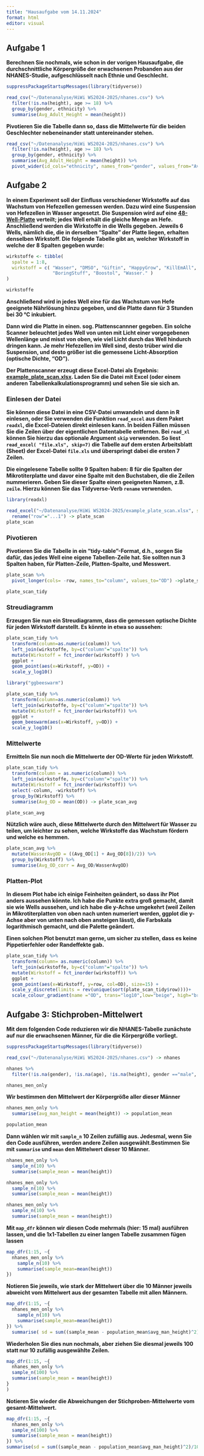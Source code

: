 ---
title: "Hausaufgabe vom 14.11.2024"
format: html
editor: visual
---

## Aufgabe 1

**Berechnen Sie nochmals, wie schon in der vorigen Hausaufgabe, die durchschnittliche Körpergröße der erwachsenen Probanden aus der NHANES-Studie, aufgeschlüsselt nach Ethnie und Geschlecht.**

```{r}
suppressPackageStartupMessages(library(tidyverse))

read_csv("~/Datenanalyse/HiWi WS2024-2025/nhanes.csv") %>%  
  filter(!is.na(height), age >= 18) %>%
  group_by(gender, ethnicity) %>%
  summarise(Avg_Adult_Height = mean(height))
```

**Pivotieren Sie die Tabelle dann so, dass die Mittelwerte für die beiden Geschlechter nebeneinander statt untereinander stehen.**

```{r}
read_csv("~/Datenanalyse/HiWi WS2024-2025/nhanes.csv") %>%  
  filter(!is.na(height), age >= 18) %>%
  group_by(gender, ethnicity) %>%
  summarise(Avg_Adult_Height = mean(height)) %>%
  pivot_wider(id_cols="ethnicity", names_from="gender", values_from="Avg_Adult_Height")
```

## Aufgabe 2

**In einem Experiment soll der Einfluss verschiedener Wirkstoffe auf das Wachstum von Hefezellen gemessen werden. Dazu wird eine Suspension von Hefezellen in Wasser angesetzt. Die Suspension wird auf eine [48-Well-Platte](https://de.wikipedia.org/wiki/Mikrotiterplatte) verteilt; jedes Well erhält die gleiche Menge an Hefe. Anschließend werden die Wirkstoffe in die Wells gegeben. Jeweils 6 Wells, nämlich die, die in derselben “Spalte” der Platte liegen, erhalten denselben Wirkstoff. Die folgende Tabelle gibt an, welcher Wirkstoff in welche der 8 Spalten gegeben wurde:**

```{r}
wirkstoffe <- tibble(
  spalte = 1:8,
  wirkstoff = c( "Wasser", "DMSO", "Giftin", "HappyGrow", "KillEmAll", 
                 "BoringStuff", "Boostol", "Wasser." )
)

wirkstoffe
```

**Anschließend wird in jedes Well eine für das Wachstum von Hefe geeignete Nährlösung hinzu gegeben, und die Platte dann für 3 Stunden bei 30 °C inkubiert.**

**Dann wird die Platte in einen. sog. Plattenscannner gegeben. Ein solche Scanner beleuchtet jedes Well von unten mit Licht einer vorgegebenen Wellenlänge und misst von oben, wie viel Licht durch das Well hindurch dringen kann. Je mehr Hefezellen im Well sind, desto trüber wird die Suspension, und desto größer ist die gemessene Licht-Absorption (optische Dichte, “OD”).**

**Der Plattenscanner erzeugt diese Excel-Datei als Ergebnis: [example_plate_scan.xlsx](https://papagei.bioquant.uni-heidelberg.de/simon/dabio24/data_on_git/example_plate_scan.xlsx). Laden Sie die Datei mit Excel (oder einem anderen Tabellenkalkulationsprogramm) und sehen Sie sie sich an.**

### **Einlesen der Datei**

**Sie können diese Datei in eine CSV-Datei umwandeln und dann in R einlesen, oder Sie verwenden die Funktion `read_excel` aus dem Paket `readxl`, die Excel-Dateien direkt einlesen kann. In beiden Fällen müssen Sie die Zeilen über der eigentlichen Datentabelle entfernen. Bei `read_xl` können Sie hierzu das optionale Argument `skip` verwenden. So liest `read_excel( "file.xls", skip=7)` die Tabelle auf dem ersten Arbeitsblatt (Sheet) der Excel-Datei `file.xls` und überspringt dabei die ersten 7 Zeilen.**

**Die eingelesene Tabelle sollte 9 Spalten haben: 8 für die Spalten der Mikrotiterplatte und davor eine Spalte mit den Buchstaben, die die Zeilen nummerieren. Geben Sie dieser Spalte einen geeigneten Namen, z.B. `zeile`. Hierzu können Sie das Tidyverse-Verb `rename` verwenden.**

```{r}
library(readxl)

read_excel("~/Datenanalyse/HiWi WS2024-2025/example_plate_scan.xlsx", skip=5) %>%
  rename("row"="...1") -> plate_scan
plate_scan
```

### **Pivotieren**

**Pivotieren Sie die Tabelle in ein “tidy-table”-Format, d.h., sorgen Sie dafür, das jedes Well eine eigene Tabellen-Zeile hat. Sie sollten nun 3 Spalten haben, für Platten-Zeile, Platten-Spalte, und Messwert.**

```{r}
plate_scan %>%
  pivot_longer(cols= -row, names_to="column", values_to="OD") ->plate_scan_tidy

plate_scan_tidy
```

### **Streudiagramm**

**Erzeugen Sie nun ein Streudiagramm, dass die gemessen optische Dichte für jeden Wirkstoff darstellt. Es könnte in etwa so aussehen:**

```{r}
plate_scan_tidy %>%
  transform(column=as.numeric(column)) %>%
  left_join(wirkstoffe, by=c("column"="spalte")) %>%
  mutate(Wirkstoff = fct_inorder(wirkstoff) ) %>%
  ggplot +
  geom_point(aes(x=Wirkstoff, y=OD)) +
  scale_y_log10()
```

```{r}
library("ggbeeswarm")

plate_scan_tidy %>%
  transform(column=as.numeric(column)) %>%
  left_join(wirkstoffe, by=c("column"="spalte")) %>%
  mutate(Wirkstoff = fct_inorder(wirkstoff)) %>%
  ggplot +
  geom_beeswarm(aes(x=Wirkstoff, y=OD)) +
  scale_y_log10()
```

### **Mittelwerte**

**Ermitteln Sie nun noch die Mittelwerte der OD-Werte für jeden Wirkstoff.**

```{r}
plate_scan_tidy %>%
  transform(column = as.numeric(column)) %>%
  left_join(wirkstoffe, by=c("column"="spalte")) %>%
  mutate(Wirkstoff = fct_inorder(wirkstoff)) %>%
  select(-column, -wirkstoff) %>%
  group_by(Wirkstoff) %>%
  summarise(Avg_OD = mean(OD)) -> plate_scan_avg

plate_scan_avg
```

**Nützlich wäre auch, diese Mittelwerte durch den Mittelwert für Wasser zu teilen, um leichter zu sehen, welche Wirkstoffe das Wachstum fördern und welche es hemmen.**

```{r}
plate_scan_avg %>%
  mutate(WasserAvgOD = ((Avg_OD[1] + Avg_OD[8])/2)) %>%
  group_by(Wirkstoff) %>%
  summarise(Avg_OD_corr = Avg_OD/WasserAvgOD)
```

### **Platten-Plot**

**In diesem Plot habe ich einige Feinheiten geändert, so dass ihr Plot anders aussehen könnte. Ich habe die Punkte extra groß gemacht, damit sie wie Wells aussehen, und ich habe die y-Achse umgekehrt (weil Zeilen in Mikrotiterplatten von oben nach unten numeriert werden, ggplot die y-Achse aber von unten nach oben ansteigen lässt), die Farbskala logarithmisch gemacht, und die Palette geändert.**

**Einen solchen Plot benutzt man gerne, um sicher zu stellen, dass es keine Pippetierfehler oder Randeffekte gab.**

```{r}
plate_scan_tidy %>%
  transform(column= as.numeric(column)) %>%
  left_join(wirkstoffe, by=c("column"="spalte")) %>%
  mutate(Wirkstoff = fct_inorder(wirkstoff)) %>%
  ggplot + 
  geom_point(aes(x=Wirkstoff, y=row, col=OD), size=15) +
  scale_y_discrete(limits = rev(unique(sort(plate_scan_tidy$row))))+
  scale_colour_gradient(name ="OD", trans="log10",low="beige", high="brown")
```

## **Aufgabe 3: Stichproben-Mittelwert**

**Mit dem folgenden Code reduzieren wir die NHANES-Tabelle zunächste auf nur die erwachsenen Männer, für die die Körpergröße vorliegt.**

```{r}
suppressPackageStartupMessages(library(tidyverse))

read_csv("~/Datenanalyse/HiWi WS2024-2025/nhanes.csv") -> nhanes

nhanes %>%
  filter(!is.na(gender), !is.na(age), !is.na(height), gender =="male", age >= 18) -> nhanes_men_only

nhanes_men_only
```

**Wir bestimmen den Mittelwert der Körpergröße aller dieser Männer**

```{r}
nhanes_men_only %>%
  summarise(avg_man_height = mean(height)) -> population_mean

population_mean
```

**Dann wählen wir mit `sample_n` 10 Zeilen zufällig aus. Jedesmal, wenn Sie den Code ausführen, werden andere Zeilen ausgewählt.Bestimmen Sie mit `summarise` und `mean` den Mittelwert dieser 10 Männer.**

```{r}
nhanes_men_only %>%
  sample_n(10) %>%
  summarise(sample_mean = mean(height))
```

```{r}
nhanes_men_only %>%
  sample_n(10) %>%
  summarise(sample_mean = mean(height))
```

```{r}
nhanes_men_only %>%
  sample_n(10) %>%
  summarise(sample_mean = mean(height))
```

**Mit `map_dfr` können wir diesen Code mehrmals (hier: 15 mal) ausführen lassen, und die 1x1-Tabellen zu einer langen Tabelle zusammen fügen lassen**

```{r}
map_dfr(1:15, ~{
  nhanes_men_only %>%
    sample_n(10) %>%
    summarise(sample_mean=mean(height))
})
```

**Notieren Sie jeweils, wie stark der Mittelwert über die 10 Männer jeweils abweicht vom Mittelwert aus der gesamten Tabelle mit allen Männern.**

```{r}
map_dfr(1:15, ~{
  nhanes_men_only %>%
    sample_n(10) %>%
    summarise(sample_mean=mean(height))
}) %>% 
  summarise( sd = sum((sample_mean - population_mean$avg_man_height)^2)/15)
```

**Wiederholen Sie dies nun nochmals, aber ziehen Sie diesmal jeweils 100 statt nur 10 zufällig ausgewählte Zeilen.**

```{r}
map_dfr(1:15, ~{
  nhanes_men_only %>%
  sample_n(100) %>%
  summarise(sample_mean = mean(height))
}
)
```

**Notieren Sie wieder die Abweichungen der Stichproben-Mittelwerte vom gesamt-Mittelwert.**

```{r}
map_dfr(1:15, ~{
  nhanes_men_only %>%
  sample_n(100) %>%
  summarise(sample_mean = mean(height))
}) %>%
summarise(sd = sum((sample_mean - population_mean$avg_man_height)^2)/100)
```

# 
